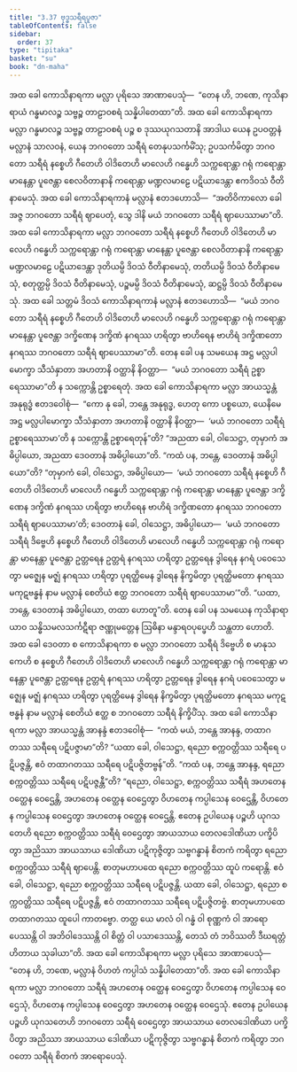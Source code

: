```yaml
---
title: "3.37 ဗုဒ္ဓသရီရပူဇာ"
tableOfContents: false
sidebar:
  order: 37
type: "tipitaka"
basket: "su"
book: "dn-maha"
---
```



<DynamicBreadcrumb />

<Division number="227" book="dn-maha" e="ch" v="7" p="131">

<Paragraph number="503" book="dn-maha">
အထ ခေါ ကောသိနာရကာ မလ္လာ ပုရိသေ အာဏာပေသုံ—  “တေန ဟိ, ဘဏေ, ကုသိနာရာယံ ဂန္ဓမာလဉ္စ သဗ္ဗဉ္စ တာဠာဝစရံ သန္နိပါတေထာ”တိ. အထ ခေါ ကောသိနာရကာ မလ္လာ ဂန္ဓမာလဉ္စ သဗ္ဗဉ္စ တာဠာဝစရံ ပဉ္စ စ ဒုဿယုဂသတာနိ အာဒါယ ယေန ဥပဝတ္တနံ မလ္လာနံ သာလဝနံ, ယေန ဘဂဝတော သရီရံ တေနုပသင်္ကမိံသု; ဥပသင်္ကမိတွာ ဘဂဝတော သရီရံ နစ္စေဟိ ဂီတေဟိ ဝါဒိတေဟိ မာလေဟိ ဂန္ဓေဟိ သက္ကရောန္တာ ဂရုံ ကရောန္တာ မာနေန္တာ ပူဇေန္တာ စေလဝိတာနာနိ ကရောန္တာ မဏ္ဍလမာဠေ ပဋိယာဒေန္တာ ဧကဒိဝသံ ဝီတိနာမေသုံ.
</Paragraph>

<Paragraph number="504" book="dn-maha">
အထ ခေါ ကောသိနာရကာနံ မလ္လာနံ ဧတဒဟောသိ—  “အတိဝိကာလော ခေါ အဇ္ဇ ဘဂဝတော သရီရံ ဈာပေတုံ, သွေ ဒါနိ မယံ ဘဂဝတော သရီရံ ဈာပေဿာမာ”တိ. အထ ခေါ ကောသိနာရကာ မလ္လာ ဘဂဝတော သရီရံ နစ္စေဟိ ဂီတေဟိ ဝါဒိတေဟိ မာလေဟိ ဂန္ဓေဟိ သက္ကရောန္တာ ဂရုံ ကရောန္တာ မာနေန္တာ ပူဇေန္တာ စေလဝိတာနာနိ ကရောန္တာ မဏ္ဍလမာဠေ ပဋိယာဒေန္တာ ဒုတိယမ္ပိ ဒိဝသံ ဝီတိနာမေသုံ, တတိယမ္ပိ ဒိဝသံ ဝီတိနာမေသုံ, စတုတ္ထမ္ပိ ဒိဝသံ ဝီတိနာမေသုံ, ပဉ္စမမ္ပိ ဒိဝသံ ဝီတိနာမေသုံ, ဆဋ္ဌမ္ပိ ဒိဝသံ ဝီတိနာမေသုံ.
</Paragraph>

<Paragraph number="505" book="dn-maha">
အထ ခေါ သတ္တမံ ဒိဝသံ ကောသိနာရကာနံ မလ္လာနံ ဧတဒဟောသိ—  “မယံ ဘဂဝတော သရီရံ နစ္စေဟိ ဂီတေဟိ ဝါဒိတေဟိ မာလေဟိ ဂန္ဓေဟိ သက္ကရောန္တာ ဂရုံ ကရောန္တာ မာနေန္တာ ပူဇေန္တာ ဒက္ခိဏေန ဒက္ခိဏံ နဂရဿ ဟရိတွာ ဗာဟိရေန ဗာဟိရံ ဒက္ခိဏတော နဂရဿ ဘဂဝတော သရီရံ ဈာပေဿာမာ”တိ.
</Paragraph>

</Division>
<Division number="228" book="dn-maha" e="ch" v="7" p="131">

<Paragraph number="506" book="dn-maha">
တေန ခေါ ပန သမယေန အဋ္ဌ မလ္လပါမောက္ခာ သီသံနှာတာ အဟတာနိ ဝတ္ထာနိ နိဝတ္ထာ—  “မယံ ဘဂဝတော သရီရံ ဥစ္စာရေဿာမာ”တိ န သက္ကောန္တိ ဥစ္စာရေတုံ. အထ ခေါ ကောသိနာရကာ မလ္လာ အာယသ္မန္တံ အနုရုဒ္ဓံ ဧတဒဝေါစုံ—  “ကော နု ခေါ, ဘန္တေ အနုရုဒ္ဓ, ဟေတု ကော ပစ္စယော, ယေနိမေ အဋ္ဌ မလ္လပါမောက္ခာ သီသံနှာတာ အဟတာနိ ဝတ္ထာနိ နိဝတ္ထာ—  ‘မယံ ဘဂဝတော သရီရံ ဥစ္စာရေဿာမာ’တိ န သက္ကောန္တိ ဥစ္စာရေတုန်”တိ? “အညထာ ခေါ, ဝါသေဋ္ဌာ, တုမှာကံ အဓိပ္ပါယော, အညထာ ဒေဝတာနံ အဓိပ္ပါယော”တိ. “ကထံ ပန, ဘန္တေ, ဒေဝတာနံ အဓိပ္ပါယော”တိ? “တုမှာကံ ခေါ, ဝါသေဋ္ဌာ, အဓိပ္ပါယော—  ‘မယံ ဘဂဝတော သရီရံ နစ္စေဟိ ဂီတေဟိ ဝါဒိတေဟိ မာလေဟိ ဂန္ဓေဟိ သက္ကရောန္တာ ဂရုံ ကရောန္တာ မာနေန္တာ ပူဇေန္တာ ဒက္ခိဏေန ဒက္ခိဏံ နဂရဿ ဟရိတွာ ဗာဟိရေန ဗာဟိရံ ဒက္ခိဏတော နဂရဿ ဘဂဝတော သရီရံ ဈာပေဿာမာ’တိ; ဒေဝတာနံ ခေါ, ဝါသေဋ္ဌာ, အဓိပ္ပါယော—  ‘မယံ ဘဂဝတော သရီရံ ဒိဗ္ဗေဟိ နစ္စေဟိ ဂီတေဟိ ဝါဒိတေဟိ မာလေဟိ ဂန္ဓေဟိ သက္ကရောန္တာ ဂရုံ ကရောန္တာ မာနေန္တာ ပူဇေန္တာ ဥတ္တရေန ဥတ္တရံ နဂရဿ ဟရိတွာ ဥတ္တရေန ဒွါရေန နဂရံ ပဝေသေတွာ မဇ္ဈေန မဇ္ဈံ နဂရဿ ဟရိတွာ ပုရတ္ထိမေန ဒွါရေန နိက္ခမိတွာ ပုရတ္ထိမတော နဂရဿ မကုဋဗန္ဓနံ နာမ မလ္လာနံ စေတိယံ ဧတ္ထ ဘဂဝတော သရီရံ ဈာပေဿာမာ’”တိ. “ယထာ, ဘန္တေ, ဒေဝတာနံ အဓိပ္ပါယော, တထာ ဟောတူ”တိ.
</Paragraph>

</Division>
<Division number="229" book="dn-maha" e="ch" v="7" p="132">

<Paragraph number="507" book="dn-maha">
တေန ခေါ ပန သမယေန ကုသိနာရာ ယာဝ သန္ဓိသမလသင်္ကဋီရာ ဇဏ္ဏုမတ္တေန ဩဓိနာ မန္ဒာရဝပုပ္ဖေဟိ သန္ထတာ ဟောတိ. အထ ခေါ ဒေဝတာ စ ကောသိနာရကာ စ မလ္လာ ဘဂဝတော သရီရံ ဒိဗ္ဗေဟိ စ မာနုသကေဟိ စ နစ္စေဟိ ဂီတေဟိ ဝါဒိတေဟိ မာလေဟိ ဂန္ဓေဟိ သက္ကရောန္တာ ဂရုံ ကရောန္တာ မာနေန္တာ ပူဇေန္တာ ဥတ္တရေန ဥတ္တရံ နဂရဿ ဟရိတွာ ဥတ္တရေန ဒွါရေန နဂရံ ပဝေသေတွာ မဇ္ဈေန မဇ္ဈံ နဂရဿ ဟရိတွာ ပုရတ္ထိမေန ဒွါရေန နိက္ခမိတွာ ပုရတ္ထိမတော နဂရဿ မကုဋဗန္ဓနံ နာမ မလ္လာနံ စေတိယံ ဧတ္ထ စ ဘဂဝတော သရီရံ နိက္ခိပိံသု.
</Paragraph>

</Division>
<Division number="230" book="dn-maha" e="ch" v="7" p="132">

<Paragraph number="508" book="dn-maha">
အထ ခေါ ကောသိနာရကာ မလ္လာ အာယသ္မန္တံ အာနန္ဒံ ဧတဒဝေါစုံ—  “ကထံ မယံ, ဘန္တေ အာနန္ဒ, တထာဂတဿ သရီရေ ပဋိပဇ္ဇာမာ”တိ? “ယထာ ခေါ, ဝါသေဋ္ဌာ, ရညော စက္ကဝတ္တိဿ သရီရေ ပဋိပဇ္ဇန္တိ, ဧဝံ တထာဂတဿ သရီရေ ပဋိပဇ္ဇိတဗ္ဗန်”တိ. “ကထံ ပန, ဘန္တေ အာနန္ဒ, ရညော စက္ကဝတ္တိဿ သရီရေ ပဋိပဇ္ဇန္တီ”တိ? “ရညော, ဝါသေဋ္ဌာ, စက္ကဝတ္တိဿ သရီရံ အဟတေန ဝတ္ထေန ဝေဌေန္တိ, အဟတေန ဝတ္ထေန ဝေဌေတွာ ဝိဟတေန ကပ္ပါသေန ဝေဌေန္တိ, ဝိဟတေန ကပ္ပါသေန ဝေဌေတွာ အဟတေန ဝတ္ထေန ဝေဌေန္တိ. ဧတေန ဥပါယေန ပဉ္စဟိ ယုဂသတေဟိ ရညော စက္ကဝတ္တိဿ သရီရံ ဝေဌေတွာ အာယသာယ တေလဒေါဏိယာ ပက္ခိပိတွာ အညိဿာ အာယသာယ ဒေါဏိယာ ပဋိကုဇ္ဇိတွာ သဗ္ဗဂန္ဓာနံ စိတကံ ကရိတွာ ရညော စက္ကဝတ္တိဿ သရီရံ ဈာပေန္တိ. စာတုမဟာပထေ ရညော စက္ကဝတ္တိဿ ထူပံ ကရောန္တိ. ဧဝံ ခေါ, ဝါသေဋ္ဌာ, ရညော စက္ကဝတ္တိဿ သရီရေ ပဋိပဇ္ဇန္တိ. ယထာ ခေါ, ဝါသေဋ္ဌာ, ရညော စက္ကဝတ္တိဿ သရီရေ ပဋိပဇ္ဇန္တိ, ဧဝံ တထာဂတဿ သရီရေ ပဋိပဇ္ဇိတဗ္ဗံ. စာတုမဟာပထေ တထာဂတဿ ထူပေါ ကာတဗ္ဗော. တတ္ထ ယေ မာလံ ဝါ ဂန္ဓံ ဝါ စုဏ္ဏကံ ဝါ အာရောပေဿန္တိ ဝါ အဘိဝါဒေဿန္တိ ဝါ စိတ္တံ ဝါ ပသာဒေဿန္တိ, တေသံ တံ ဘဝိဿတိ ဒီဃရတ္တံ ဟိတာယ သုခါယာ”တိ. အထ ခေါ ကောသိနာရကာ မလ္လာ ပုရိသေ အာဏာပေသုံ—  “တေန ဟိ, ဘဏေ, မလ္လာနံ ဝိဟတံ ကပ္ပါသံ သန္နိပါတေထာ”တိ.
</Paragraph>

<Paragraph number="509" book="dn-maha">
အထ ခေါ ကောသိနာရကာ မလ္လာ ဘဂဝတော သရီရံ အဟတေန ဝတ္ထေန ဝေဌေတွာ ဝိဟတေန ကပ္ပါသေန ဝေဌေသုံ, ဝိဟတေန ကပ္ပါသေန ဝေဌေတွာ အဟတေန ဝတ္ထေန ဝေဌေသုံ. ဧတေန ဥပါယေန ပဉ္စဟိ ယုဂသတေဟိ ဘဂဝတော သရီရံ ဝေဌေတွာ အာယသာယ တေလဒေါဏိယာ ပက္ခိပိတွာ အညိဿာ အာယသာယ ဒေါဏိယာ ပဋိကုဇ္ဇိတွာ သဗ္ဗဂန္ဓာနံ စိတကံ ကရိတွာ ဘဂဝတော သရီရံ စိတကံ အာရောပေသုံ.
</Paragraph>
</Division>